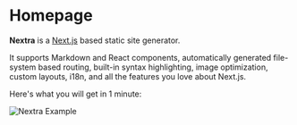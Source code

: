 
# Homepage


**Nextra** is a [Next.js](https://nextjs.org) based static site generator.

<Homepage/>

It supports Markdown and React components, automatically
generated
file-system based routing, built-in syntax highlighting, image optimization,
custom layouts, i18n, and all the features you love about Next.js.

Here's what you will get in 1 minute:

<Bleed>![Nextra Example](/images/attention-attention/cheng2016-fig1.png)</Bleed>
